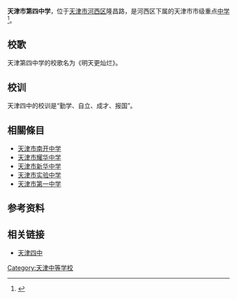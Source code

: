 '''天津市第四中学'''，位于[[天津市|天津市]][[河西区_(天津市)|河西区]]隆昌路，是河西区下属的天津市市级重点[[中学|中学]]<ref>{{Cite web |url=http://www.tj4z.cn/szindex/indexsz1.asp |title=天津四中网站 |accessdate=2012-01-09 |archive-date=2012-01-11 |archive-url=https://web.archive.org/web/20120111060744/http://www.tj4z.cn/szindex/indexsz1.asp |dead-url=yes }}</ref>。

==校歌==
天津第四中学的校歌名为《明天更灿烂》。

==校训==
天津四中的校训是“勤学、自立、成才、报国”。

== 相關條目 ==
* [[天津市南开中学|天津市南开中学]]
* [[天津市耀华中学|天津市耀华中学]]
* [[天津市新华中学|天津市新华中学]]
* [[天津市实验中学|天津市实验中学]]
* [[天津市第一中学|天津市第一中学]]

== 参考资料 ==
{{reflist|2}}

== 相关链接 ==
* [http://www.tj4z.cn/szindex/indexsz1.asp 天津四中]{{Wayback|url=http://www.tj4z.cn/szindex/indexsz1.asp |date=20120111060744 }}
{{天津市市级重点中学}}
[[Category:天津中等学校|Category:天津中等学校]]